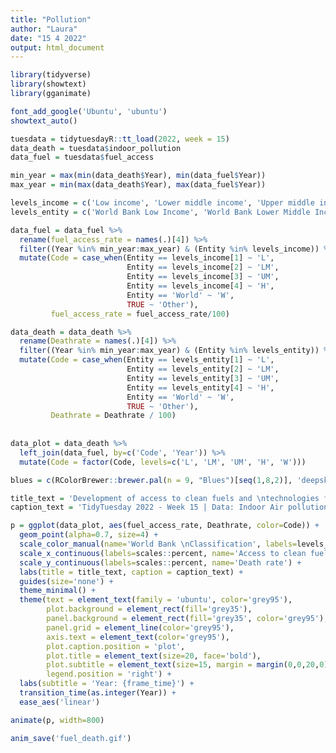```yaml
---
title: "Pollution"
author: "Laura"
date: "15 4 2022"
output: html_document
---
```


```r
library(tidyverse)
library(showtext)
library(gganimate)
```

```r
font_add_google('Ubuntu', 'ubuntu')
showtext_auto()
```

```r
tuesdata = tidytuesdayR::tt_load(2022, week = 15)
data_death = tuesdata$indoor_pollution
data_fuel = tuesdata$fuel_access
```

```r
min_year = max(min(data_death$Year), min(data_fuel$Year))
max_year = min(max(data_death$Year), max(data_fuel$Year))

levels_income = c('Low income', 'Lower middle income', 'Upper middle income', 'High income', 'World')
levels_entity = c('World Bank Low Income', 'World Bank Lower Middle Income', 'World Bank Upper Middle Income', 'World Bank High Income', 'World')

data_fuel = data_fuel %>% 
  rename(fuel_access_rate = names(.)[4]) %>% 
  filter((Year %in% min_year:max_year) & (Entity %in% levels_income)) %>%
  mutate(Code = case_when(Entity == levels_income[1] ~ 'L',
                          Entity == levels_income[2] ~ 'LM',
                          Entity == levels_income[3] ~ 'UM',
                          Entity == levels_income[4] ~ 'H',
                          Entity == 'World' ~ 'W',
                          TRUE ~ 'Other'),
         fuel_access_rate = fuel_access_rate/100)

data_death = data_death %>% 
  rename(Deathrate = names(.)[4]) %>% 
  filter((Year %in% min_year:max_year) & (Entity %in% levels_entity)) %>%
  mutate(Code = case_when(Entity == levels_entity[1] ~ 'L',
                          Entity == levels_entity[2] ~ 'LM',
                          Entity == levels_entity[3] ~ 'UM',
                          Entity == levels_entity[4] ~ 'H',
                          Entity == 'World' ~ 'W',
                          TRUE ~ 'Other'),
         Deathrate = Deathrate / 100)
  
  
data_plot = data_death %>% 
  left_join(data_fuel, by=c('Code', 'Year')) %>%
  mutate(Code = factor(Code, levels=c('L', 'LM', 'UM', 'H', 'W')))
```

```r
blues = c(RColorBrewer::brewer.pal(n = 9, "Blues")[seq(1,8,2)], 'deepskyblue4')

title_text = 'Development of access to clean fuels and \ntechnologies for cooking and death with \nrisk of household air pollution from solid fuels'
caption_text = 'TidyTuesday 2022 - Week 15 | Data: Indoor Air pollution\nGraphic: @itsLauBa7'

p = ggplot(data_plot, aes(fuel_access_rate, Deathrate, color=Code)) +
  geom_point(alpha=0.7, size=4) +
  scale_color_manual(name='World Bank \nClassification', labels=levels_income, values = blues) +
  scale_x_continuous(labels=scales::percent, name='Access to clean fuels and \ntechnologies for cooking (% of population)') +
  scale_y_continuous(labels=scales::percent, name='Death rate') +
  labs(title = title_text, caption = caption_text) +
  guides(size='none') +
  theme_minimal() +
  theme(text = element_text(family = 'ubuntu', color='grey95'),
        plot.background = element_rect(fill='grey35'),
        panel.background = element_rect(fill='grey35', color='grey95'),
        panel.grid = element_line(color='grey95'),
        axis.text = element_text(color='grey95'),
        plot.caption.position = 'plot',
        plot.title = element_text(size=20, face='bold'),
        plot.subtitle = element_text(size=15, margin = margin(0,0,20,0)),
        legend.position = 'right') +
  labs(subtitle = 'Year: {frame_time}') +
  transition_time(as.integer(Year)) +
  ease_aes('linear')

animate(p, width=800)

anim_save('fuel_death.gif')
```
